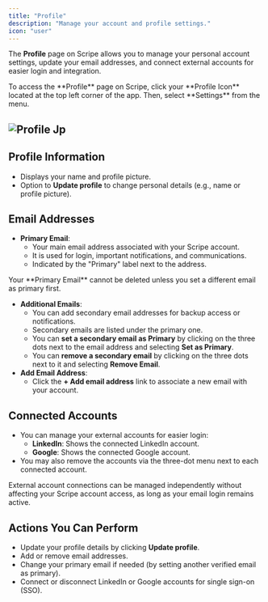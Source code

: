 ```yaml
---
title: "Profile"
description: "Manage your account and profile settings."
icon: "user"
---
```


The **Profile** page on Scripe allows you to manage your personal account settings, update your email addresses, and connect external accounts for easier login and integration.

<Info>
  To access the **Profile** page on Scripe, click your **Profile Icon** located at the top left corner of the app. Then, select **Settings** from the menu.
</Info>

## ![Profile Jp](/images/profile.jpg)

## Profile Information

- Displays your name and profile picture.
- Option to **Update profile** to change personal details (e.g., name or profile picture).

## Email Addresses

- **Primary Email**:
  - Your main email address associated with your Scripe account.
  - It is used for login, important notifications, and communications.
  - Indicated by the "Primary" label next to the address.

<Warning>
  Your **Primary Email** cannot be deleted unless you set a different email as primary first.
</Warning>

- **Additional Emails**:
  - You can add secondary email addresses for backup access or notifications.
  - Secondary emails are listed under the primary one.
  - You can **set a secondary email as Primary** by clicking on the three dots next to the email address and selecting **Set as Primary**.
  - You can **remove a secondary email** by clicking on the three dots next to it and selecting **Remove Email**.
- **Add Email Address**:
  - Click the **\+ Add email address** link to associate a new email with your account.

## Connected Accounts

- You can manage your external accounts for easier login:
  - **LinkedIn**: Shows the connected LinkedIn account.
  - **Google**: Shows the connected Google account.
- You may also remove the accounts via the three-dot menu next to each connected account.

<Info>
  External account connections can be managed independently without affecting your Scripe account access, as long as your email login remains active.
</Info>

## Actions You Can Perform

- Update your profile details by clicking **Update profile**.
- Add or remove email addresses.
- Change your primary email if needed (by setting another verified email as primary).
- Connect or disconnect LinkedIn or Google accounts for single sign-on (SSO).
